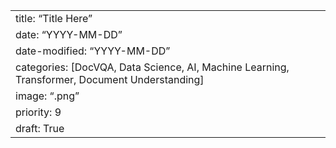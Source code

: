 ---
title: "Title Here"
date: "YYYY-MM-DD"
date-modified: "YYYY-MM-DD"
categories: [DocVQA, Data Science, AI, Machine Learning, Transformer, Document Understanding]
image: ".png"
priority: 9
draft: True
---